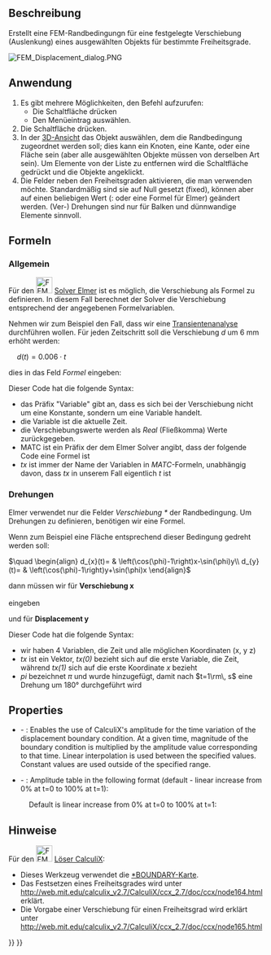 <languages/>

{{Docnav/de
|[[FEM_ConstraintRigidBody/de|RandbedingungStarrerKörper]]
|[[FEM_ConstraintContact/de|RandbedingungKontakt]]
|[[FEM_Workbench/de|FEM]]
|IconL=FEM_ConstraintRigidBody.svg
|IconR=FEM_ConstraintContact.svg
|IconC=Workbench_FEM.svg
}}

{{GuiCommandContainer|
{{GuiCommand/de
|Name=FEM ConstraintDisplacement
|Name/de=FEM RandbedingungVerschiebung
|MenuLocation=Modell → Mechanische Randbedingungen und Belastungen → Randbedingung Verschiebung
|Workbenches=[[FEM_Workbench/de|FEM]]
|Shortcut=
|SeeAlso=[[FEM_tutorial/de|FEM-Anleitung]]
}}
{{GuiCommandFemInfo/de
|Solvers=CalculiX, Elmer
}}
}}

<span id="Description"></span>
==Beschreibung==

Erstellt eine FEM-Randbedingungn für eine festgelegte Verschiebung (Auslenkung) eines ausgewählten Objekts für bestimmte Freiheitsgrade.

[[File:FEM_Displacement_dialog.PNG]]
{{Caption|The FEM displacement task panel}}

<span id="Usage"></span>
==Anwendung==

# Es gibt mehrere Möglichkeiten, den Befehl aufzurufen:
#* Die Schaltfläche {{Button|[[Image:FEM_ConstraintDisplacement.svg|16px]] '''Randbedingung Verschiebung'''}} drücken
#* Den Menüeintrag {{MenuCommand|Modell → Mechanische Randbedingungen und Belastungen → [[Image:FEM_ConstraintDisplacement.svg|16px]] Randbedingung Verschiebung}} auswählen.
# Die Schaltfläche {{Button|Hinzufügen}} drücken.
# In der [[3D_view/de|3D-Ansicht]] das Objekt auswählen, dem die Randbedingung zugeordnet werden soll; dies kann ein Knoten, eine Kante, oder eine Fläche sein (aber alle ausgewählten Objekte müssen von derselben Art sein). Um Elemente von der Liste zu entfernen wird die Schaltfläche {{Button|Entfernen}} gedrückt und die Objekte angeklickt.
# Die Felder neben den Freiheitsgraden aktivieren, die man verwenden möchte. Standardmäßig sind sie auf Null gesetzt (fixed), können aber auf einen beliebigen Wert ({{Version/de|0.21}}: oder eine Formel für Elmer) geändert werden. (Ver-) Drehungen sind nur für Balken und dünnwandige Elemente sinnvoll.

<span id="Formulas"></span>
==Formeln==

{{Version/de|0.21}}

<span id="General"></span>
===Allgemein===

Für den [[Image:FEM_SolverElmer.svg|32px]] [[FEM_SolverElmer|Solver Elmer]] ist es möglich, die Verschiebung als Formel zu definieren. In diesem Fall berechnet der Solver die Verschiebung entsprechend der angegebenen Formelvariablen.

Nehmen wir zum Beispiel den Fall, dass wir eine [[FEM_SolverElmer_SolverSettings/de#Timestepping_(transient_analyses)|Transientenanalyse]] durchführen wollen. Für jeden Zeitschritt soll die Verschiebung <math>d</math> um 6 mm erhöht werden:

<math>\quad
d(t)=0.006\cdot t
</math>

dies in das Feld ''Formel'' eingeben:</br>
{{incode| Variable "time"; Real MATC "0.006*tx"}}

Dieser Code hat die folgende Syntax:
* das Präfix "Variable" gibt an, dass es sich bei der Verschiebung nicht um eine Konstante, sondern um eine Variable handelt.
* die Variable ist die aktuelle Zeit.
* die Verschiebungswerte werden als ''Real'' (Fließkomma) Werte zurückgegeben.
* MATC ist ein Präfix der dem Elmer Solver angibt, dass der folgende Code eine Formel ist
* ''tx'' ist immer der Name der Variablen in ''MATC''-Formeln, unabhängig davon, dass ''tx'' in unserem Fall eigentlich ''t'' ist

<span id="Rotations"></span>
===Drehungen===

Elmer verwendet nur die Felder ''Verschiebung *'' der Randbedingung. Um Drehungen zu definieren, benötigen wir eine Formel.

Wenn zum Beispiel eine Fläche entsprechend dieser Bedingung gedreht werden soll:

<math>\quad
\begin{align}
d_{x}(t)= & \left(\cos(\phi)-1\right)x-\sin(\phi)y\\
d_{y}(t)= & \left(\cos(\phi)-1\right)y+\sin(\phi)x
\end{align}
</math>

dann müssen wir für '''Verschiebung x'''</br>
{{incode| Variable "Zeit, Koordinate"
Real MATC "(cos(tx(0)*pi)-1.0)*tx(1)-sin(tx(0)*pi)*tx(2)}}</br>
eingeben

und für '''Displacement y'''</br>
{{incode|  Variable "time, Coordinate"
Real MATC "(cos(tx(0)*pi)-1.0)*tx(2)+sin(tx(0)*pi)*tx(1)}}

Dieser Code hat die folgende Syntax:
* wir haben 4 Variablen, die Zeit und alle möglichen Koordinaten (x, y z)
* ''tx'' ist ein Vektor, ''tx(0)'' bezieht sich auf die erste Variable, die Zeit, während ''tx(1)'' sich auf die erste Koordinate ''x'' bezieht
* ''pi'' bezeichnet <math>\pi</math> und wurde hinzugefügt, damit nach <math>t=1\rm\, s</math> eine Drehung um 180° durchgeführt wird

==Properties==

* {{PropertyData|Enable Amplitude}} - {{Version|1.1}}: Enables the use of CalculiX's amplitude for the time variation of the displacement boundary condition. At a given time, magnitude of the boundary condition is multiplied by the amplitude value corresponding to that time. Linear interpolation is used between the specified values. Constant values are used outside of the specified range.
* {{PropertyData|Amplitude Values}} - {{Version|1.1}}: Amplitude table in the following format (default - linear increase from 0% at t=0 to 100% at t=1):

: {{Code|lang=text|code=
time_1, amplitude_value_1
...
}}

: Default is linear increase from 0% at t=0 to 100% at t=1:

: {{Code|lang=text|code=
0, 0
1, 1
}}

<span id="Notes"></span>
==Hinweise==

Für den [[Image:FEM_SolverCalculixCcxtools.svg|32px]] [[FEM_SolverCalculixCcxtools/de|Löser CalculiX]]:
* Dieses Werkzeug verwendet die [https://web.mit.edu/calculix_v2.7/CalculiX/ccx_2.7/doc/ccx/node163.html *BOUNDARY-Karte].
* Das Festsetzen eines Freiheitsgrades wird unter http://web.mit.edu/calculix_v2.7/CalculiX/ccx_2.7/doc/ccx/node164.html erklärt.
* Die Vorgabe einer Verschiebung für einen Freiheitsgrad wird erklärt unter http://web.mit.edu/calculix_v2.7/CalculiX/ccx_2.7/doc/ccx/node165.html


{{Docnav/de
|[[FEM_ConstraintRigidBody/de|RandbedingungStarrerKörper]]
|[[FEM_ConstraintContact/de|RandbedingungKontakt]]
|[[FEM_Workbench/de|FEM]]
|IconL=FEM_ConstraintRigidBody.svg
|IconR=FEM_ConstraintContact.svg
|IconC=Workbench_FEM.svg
}}

{{FEM Tools navi{{#translation:}}}}
{{Userdocnavi{{#translation:}}}}